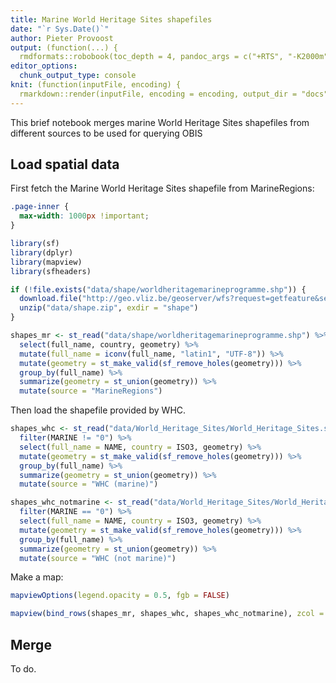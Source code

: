 ```yaml
---
title: Marine World Heritage Sites shapefiles
date: "`r Sys.Date()`"
author: Pieter Provoost
output: (function(...) {
  rmdformats::robobook(toc_depth = 4, pandoc_args = c("+RTS", "-K2000m", "-RTS"), ...) })
editor_options: 
  chunk_output_type: console
knit: (function(inputFile, encoding) {
  rmarkdown::render(inputFile, encoding = encoding, output_dir = "docs") })  
---
```


This brief notebook merges marine World Heritage Sites shapefiles from different sources to be used for querying OBIS

## Load spatial data

First fetch the Marine World Heritage Sites shapefile from MarineRegions:

```css
.page-inner {
  max-width: 1000px !important;
}
```

```r
library(sf)
library(dplyr)
library(mapview)
library(sfheaders)

if (!file.exists("data/shape/worldheritagemarineprogramme.shp")) {
  download.file("http://geo.vliz.be/geoserver/wfs?request=getfeature&service=wfs&version=1.0.0&typename=MarineRegions:worldheritagemarineprogramme&outputformat=SHAPE-ZIP", "data/shape.zip")
  unzip("data/shape.zip", exdir = "shape")
}

shapes_mr <- st_read("data/shape/worldheritagemarineprogramme.shp") %>%
  select(full_name, country, geometry) %>%
  mutate(full_name = iconv(full_name, "latin1", "UTF-8")) %>%
  mutate(geometry = st_make_valid(sf_remove_holes(geometry))) %>%
  group_by(full_name) %>%
  summarize(geometry = st_union(geometry)) %>%
  mutate(source = "MarineRegions")
```

Then load the shapefile provided by WHC.

```r
shapes_whc <- st_read("data/World_Heritage_Sites/World_Heritage_Sites.shp", options = "ENCODING=UTF-8") %>%
  filter(MARINE != "0") %>%
  select(full_name = NAME, country = ISO3, geometry) %>%
  mutate(geometry = st_make_valid(sf_remove_holes(geometry))) %>%
  group_by(full_name) %>%
  summarize(geometry = st_union(geometry)) %>%
  mutate(source = "WHC (marine)")

shapes_whc_notmarine <- st_read("data/World_Heritage_Sites/World_Heritage_Sites.shp", options = "ENCODING=UTF-8") %>%
  filter(MARINE == "0") %>%
  select(full_name = NAME, country = ISO3, geometry) %>%
  mutate(geometry = st_make_valid(sf_remove_holes(geometry))) %>%
  group_by(full_name) %>%
  summarize(geometry = st_union(geometry)) %>%
  mutate(source = "WHC (not marine)")
```

Make a map:

```r
mapviewOptions(legend.opacity = 0.5, fgb = FALSE)

mapview(bind_rows(shapes_mr, shapes_whc, shapes_whc_notmarine), zcol = "source", col.regions = c("#d95243", "#81b533", "#43b8d9"), lwd = 0.5, alpha = 1, alpha.regions = 0.5, layer.name = "Source")@map
```

## Merge

To do.